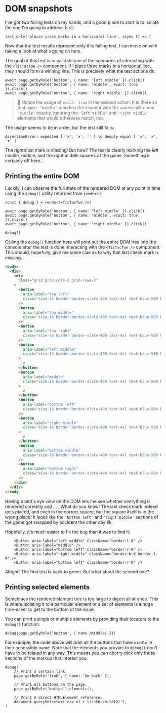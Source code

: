 # DOM snapshots

I've got two failing tests on my hands, and a good place to start is to isolate the one I'm going to address first:

```tsx filename=tic-tac-toe.browser.test.tsx
test.only('places cross marks in a horizontal line', async () => {
```

Now that the test results represent only this failing test, I can move on with taking a look at what's going on here.

The goal of this test is to validate one of the scenarios of interacting with the `<TicTacToe />` component. If I place three marks in a horizontal line, they should form a winning line. This is precisely what the test actions do:

```tsx filename=tic-tac-toe.browser.test.tsx
await page.getByRole('button', { name: 'left middle' }).click()
await page.getByRole('button', { name: 'middle', exact: true }).click()
await page.getByRole('button', { name: 'right middle' }).click()
```

> 🦉 Notice the usage of `exact: true` in the second action. It is there so that `name: 'middle'` matches the element with the accessible name `'middle'` exactly, ignoring the `'left middle'` and `'right middle'` elements that would otherwise match, too.

The usage seems to be in order, but the test still fails:

```
AssertionError: expected [ '✗', '✗', '' ] to deeply equal [ '✗', '✗', '✗' ]
```

The rightmost mark is missing! But how? The test is clearly marking the left middle, middle, and the right middle squares of the game. Something is certainly off here...

## Printing the entire DOM

Luckily, I can observe the full state of the rendered DOM at any point in time using the `debug()` utility returned from `render()`:

```tsx filename=tic-tac-toe.browser.test.tsx add=1,7
const { debug } = render(<TicTacToe />)

await page.getByRole('button', { name: 'left middle' }).click()
await page.getByRole('button', { name: 'middle', exact: true }).click()
await page.getByRole('button', { name: 'right middle' }).click()

debug()
```

Calling the `debug()` function here will print out the entire DOM tree into the console after the test is done interacting with the `<TicTacToe />` component. This should, hopefully, give me some clue as to why that last check mark is missing.

```html highlight=18-29,34-39
<body>
  <div>
    <div
      class="grid grid-cols-3 grid-rows-3"
    >
      <button
        aria-label="top left"
        class="size-16 border border-slate-400 text-4xl text-blue-500 hover:bg-slate-200 border-l-0 border-t-0"
      />
      <button
        aria-label="top middle"
        class="size-16 border border-slate-400 text-4xl text-blue-500 hover:bg-slate-200 border-t-0"
      />
      <button
        aria-label="top right"
        class="size-16 border border-slate-400 text-4xl text-blue-500 hover:bg-slate-200 border-r-0 border-t-0"
      />
      <button
        aria-label="left middle"
        class="size-16 border border-slate-400 text-4xl text-blue-500 hover:bg-slate-200 border-l-0"
      >
        ✗
      </button>
      <button
        aria-label="middle"
        class="size-16 border border-slate-400 text-4xl text-blue-500 hover:bg-slate-200 "
      >
        ✗
      </button>
      <button
        aria-label="bottom left"
        class="size-16 border border-slate-400 text-4xl text-blue-500 hover:bg-slate-200 border-r-0"
      />
      <button
        aria-label="right middle"
        class="size-16 border border-slate-400 text-4xl text-blue-500 hover:bg-slate-200 border-b-0 border-l-0"
      >
        ✗
      </button>
      <button
        aria-label="bottom middle"
        class="size-16 border border-slate-400 text-4xl text-blue-500 hover:bg-slate-200 border-b-0"
      />
      <button
        aria-label="bottom right"
        class="size-16 border border-slate-400 text-4xl text-blue-500 hover:bg-slate-200 border-b-0 border-r-0"
      />
    </div>
  </div>
</body
```

Having a bird's eye view on the DOM lets me see whether everything is rendered correctly and . . . What do you know! The last check mark indeed gets placed, and even in the correct square, but the square itself is in the wrong place! It looks like the `'bottom left'` and `'right middle'` sections of the game got swapped by accident the other day 😅.

Hopefully, it's much easier to fix the bug than it was to find it:

```tsx filename=tic-tac-toe.tsx remove=3 add=5
	<Button aria-label="left middle" className="border-l-0" />
	<Button aria-label="middle" />
	<Button aria-label="bottom left" className="border-r-0" />
	<Button aria-label="right middle" className="border-b-0 border-l-0" />
	<Button aria-label="bottom left" className="border-r-0" />
```

Alright! The first test is back to green. But what about the second one?

## Printing selected elements

Sometimes the rendered element tree is too large to digest all at once. This is where isolating it to a particular element or a set of elements is a huge time-saver to get to the bottom of the issue.

You can print a single or multiple elements by providing their locators to the `debug()` function:

```tsx nonumber
debug(page.getByRole('button', { name /middle/ }))
```

For example, the code above will print all the buttons that have `middle` in their accessible name. Note that the elements you provide to `debug()` don't have to be related in any way. This means you can cherry-pick only those sections of the markup that interest you:

```tsx nonumber
debug(
	// Print a certain link.
	page.getByRole('link', { name: 'Go back' }),

	// Print all buttons on the page.
	page.getByRole('button').elements(),

	// Print a direct HTMLElement reference.
	document.querySelector('nav ul > li:nth-child(2)'),
)
```
